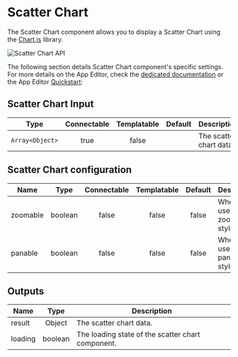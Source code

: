 

# Scatter Chart

The Scatter Chart component allows you to display a Scatter Chart using the [Chart.js](https://www.chartjs.org/) library.

![Scatter Chart API](../../assets/apps/4_app_component_library/scatter.png.webp)

The following section details Scatter Chart component's specific settings. For more details on the App Editor, check the [dedicated documentation](../0_app_editor/index.mdx) or the App Editor [Quickstart](../../getting_started/7_apps_quickstart/index.mdx):

<div class="grid grid-cols-2 gap-6 mb-4">
    <DocCard
        color="orange"
        title="App Editor Documentation"
        description="The app editor is a low-code builder to create apps with components, create interactions with runnables, and configure the app settings."
        href="/docs/apps/app_editor"
    />
    <DocCard
        color="orange"
        title="Apps Quickstart"
        description="Learn how to build your first app in a matter of minutes."
        href="/docs/getting_started/apps_quickstart"
    />
</div>

## Scatter Chart Input

|      Type       | Connectable | Templatable | Default | Description             |
| :-------------: | :---------: | :---------: | :-----: | ----------------------- |
| `Array<Object>` |    true     |    false    |         | The scatter chart data. |

## Scatter Chart configuration

| Name     |  Type   | Connectable | Templatable | Default | Description                      |
| -------- | :-----: | :---------: | :---------: | :-----: | -------------------------------- |
| zoomable | boolean |    false    |    false    |  false  | Whether to use a zoomable style. |
| panable  | boolean |    false    |    false    |  false  | Whether to use a panable style.  |

## Outputs

| Name    |  Type   | Description                                       |
| ------- | :-----: | ------------------------------------------------- |
| result  | Object  | The scatter chart data.                           |
| loading | boolean | The loading state of the scatter chart component. |
